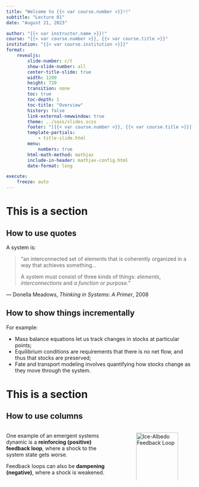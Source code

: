 ```yaml
---
title: "Welcome to {{< var course.number >}}!!"
subtitle: "Lecture 01"
date: "August 21, 2023"

author: "{{< var instructor.name >}}!"
course: "{{< var course.number >}}, {{< var course.title >}}"
institution: "{{< var course.institution >}}}"
format:
    revealjs:
        slide-number: c/t
        show-slide-number: all
        center-title-slide: true
        width: 1280
        height: 720
        transition: none
        toc: true
        toc-depth: 1
        toc-title: "Overview"
        history: false
        link-external-newwindow: true
        theme: ../sass/slides.scss
        footer: "[{{< var course.number >}}, {{< var course.title >}}]({{< var course.url >}})"
        template-partials:
            - title-slide.html
        menu:
            numbers: true
        html-math-method: mathjax
        include-in-header: mathjax-config.html
        date-format: long

execute:
    freeze: auto
---
```


# This is a section

## How to use quotes

A system is:

::: {.quote}
> "an interconnected set of elements that is coherently organized in a way that achieves something...
>
> A system must consist of three kinds of things: *elements*, *interconnections* and *a function or purpose*."

::: {.cite} 
--- Donella Meadows, *Thinking in Systems: A Primer*, 2008 
:::
:::

## How to show things incrementally

For example:

::: {.incremental}
- Mass balance equations let us track changes in stocks at particular points;
- Equilibrium conditions are requirements that there is no net flow, and thus that stocks are preserved;
- Fate and transport modeling involves quantifying how stocks change as they move through the system.
:::

# This is a section

## How to use columns

:::: {.columns}

::: {.column width=60%}
One example of an emergent systems dynamic is a **reinforcing (positive) feedback loop**, where a shock to the system state gets worse.

Feedback loops can also be **dampening (negative)**, where a shock is weakened.
:::

::: {.column width=40%}
![Ice-Albedo Feedback Loop](images/ice-albedo.svg){width=100%}
:::

::::

